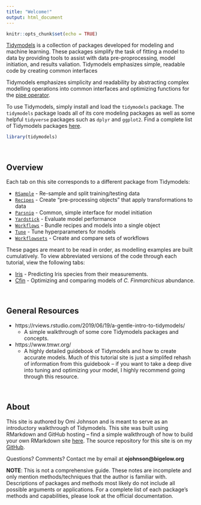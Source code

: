 ```yaml
---
title: "Welcome!"
output: html_document
---
```


```r
knitr::opts_chunk$set(echo = TRUE)
```

[Tidymodels](https://www.tidymodels.org/) is a collection of packages developed for modeling and machine learning. These packages simplify the task of fitting a model to data by providing tools to assist with data pre-proprocessing, model initiation, and results valiation. Tidymodels emphasizes simple, readable code by creating common interfaces 

Tidymodels emphasizes simplicity and readability by abstracting complex modelling operations into common interfaces and optimizing functions for the [pipe operator](https://towardsdatascience.com/an-introduction-to-the-pipe-in-r-823090760d64).

To use Tidymodels, simply install and load the `tidymodels` package. The `tidymodels` package loads all of its core modeling packages as well as some helpful `tidyverse` packages such as `dplyr` and `ggplot2`. Find a complete list of Tidymodels packages [here](https://www.tidymodels.org/packages/).  

```r
library(tidymodels)
```

<br>

## Overview ##

Each tab on this site corresponds to a different package from Tidymodels: 

* [`RSample`](RSample.html) - Re-sample and split training/testing data
* [`Recipes`](Recipes.html) - Create "pre-processing objects" that apply transformations to data 
* [`Parsnip`](Parsnip.html) - Common, simple interface for model initiation
* [`Yardstick`](Yardstick.html) - Evaluate model performance
* [`Workflows`](Workflows.html) - Bundle recipes and models into a single object
* [`Tune`](Tune.html) - Tune hyperparameters for models 
* [`Workflowsets`](WorkflowSets.html) - Create and compare sets of workflows

These pages are meant to be read in order, as modelling examples are built cumulatively. To view abbreviated versions of the code through each tutorial, view the following tabs: 

* [Iris](Iris.html) - Predicting Iris species from their measurements.
* [Cfin](Cfin.html) - Optimizing and comparing models of *C. Finmarchicus* abundance. 

<br>

## General Resources ##

* https://rviews.rstudio.com/2019/06/19/a-gentle-intro-to-tidymodels/ 
  * A simple walkthrough of some core Tidymodels packages and concepts. 
* https://www.tmwr.org/
  * A highly detailed guidebook of Tidymodels and how to create accurate models. Much of this tutorial site is just a simplifed rehash of information from this guidebook -- if you want to take a deep dive into tuning and optimizing your model, I highly recommend going through this resource. 
  
<br>
  
## About ##

This site is authored by Omi Johnson and is meant to serve as an introductory walkthrough of Tidymodels. This site was built using RMarkdown and GitHub hosting -- find a simple walkthrough of how to build your own RMarkdown site [here](https://psyteachr.github.io/hack-your-data/rmarkdown_2.html). The source repository for this site is on my [GitHub](https://github.com/oj713/tidymodels).

Questions? Comments? Contact me by email at **ojohnson@bigelow.org**

**NOTE**: This is not a comprehensive guide. These notes are incomplete and only mention methods/techniques that the author is familiar with. Descriptions of packages and methods most likely do not include all possible arguments or applications. For a complete list of each package's methods and capabilities, please look at the official documentation. 